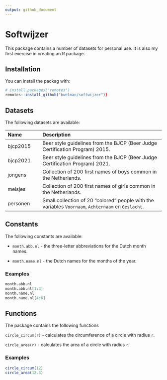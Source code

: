 ```yaml
---
output: github_document
---
```


# Softwijzer

This package contains a number of datasets for personal use. It is also my first exercise in creating an R package.

## Installation

You can install the packag with:

``` r
# install.packages("remotes") 
remotes::install_github("bwelman/softwijzer")}
```

## Datasets

The following datasets are available:

| Name     | Description                                                                                        |
|:---------------|:-------------------------------------------------------|
| bjcp2015 | Beer style guidelines from the BJCP (Beer Judge Certification Program) 2015.                       |
| bjcp2021 | Beer style guidelines from the BJCP (Beer Judge Certification Program) 2021.                       |
| jongens  | Collection of 200 first names of boys common in the Netherlands.                                   |
| meisjes  | Collection of 200 first names of girls common in the Netherlands.                                  |
| personen | Small collection of 20 "colored" people with the variables `Voornaam`, `Achternaam` en `Geslacht`. |

## Constants

The following constants are available:

-   `month.abb.nl` - the three-letter abbreviations for the Dutch month names.

-   `month.name.nl` - the Dutch names for the months of the year.

### Examples

``` r
month.abb.nl
month.abb.nl[1:3]
month.name.nl
month.name.nl[4:6]
```

## Functions

The package contains the following functions

`circle_circum(r)` - calculates the circumference of a circle with radius `r`.

`circle_area(r)` - calculates the area of a circle with radius `r`.

### Examples

``` r
circle_circum(12)
circle_area(12.3)
```
